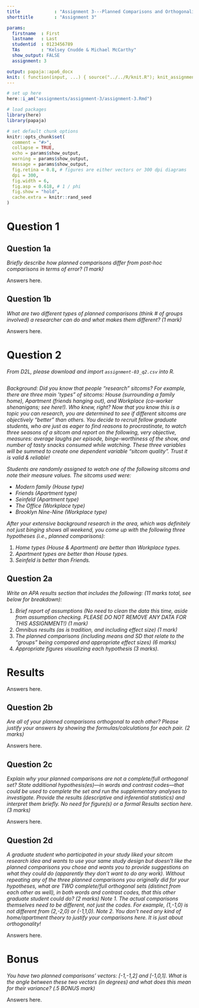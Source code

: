 ```yaml
---
title             : "Assignment 3---Planned Comparisons and Orthogonality."
shorttitle        : "Assignment 3"

params:
  firstname  : First
  lastname   : Last
  studentid  : 0123456789
  TAs        : "Kelsey Cnudde & Michael McCarthy"
  show_output: FALSE
  assignment: 3

output: papaja::apa6_docx
knit: ( function(input, ...) { source("../../R/knit.R"); knit_assignment(input, ...) })
---
```


```r
# set up here
here::i_am("assignments/assignment-3/assignment-3.Rmd")

# load packages
library(here)
library(papaja)

# set default chunk options
knitr::opts_chunk$set(
  comment = "#>",
  collapse = TRUE,
  echo = params$show_output,
  warning = params$show_output,
  message = params$show_output,
  fig.retina = 0.8, # figures are either vectors or 300 dpi diagrams
  dpi = 300,
  fig.width = 6,
  fig.asp = 0.618, # 1 / phi
  fig.show = "hold",
  cache.extra = knitr::rand_seed
)
```


# Question 1

## Question 1a

*Briefly describe how planned comparisons differ from post-hoc comparisons in terms of error? (1 mark) *

Answers here.

\newpage

## Question 1b

*What are two different types of planned comparisons (think # of groups involved) a researcher can do and what makes them different? (1 mark)*

Answers here.

\newpage

# Question 2

*From D2L, please download and import `assignment-03_q2.csv` into R.*

```r

```

*Background: Did you know that people "research" sitcoms? For example, there are three main 'types" of sitcoms: House (surrounding a family home), Apartment (friends hanging out), and Workplace (co-worker shenanigans; see here!). Who knew, right? Now that you know this is a topic you can research, you are determined to see if different sitcoms are objectively “better” than others. You decide to recruit fellow graduate students, who are just as eager to find reasons to procrastinate, to watch three seasons of a sitcom and report on the following, very objective, measures: average laughs per episode, binge-worthiness of the show, and number of tasty snacks consumed while watching. These three variables will be summed to create one dependent variable "sitcom quality". Trust it is valid & reliable!*

*Students are randomly assigned to watch one of the following sitcoms and note their measure values. The sitcoms used were:*

- *Modern family (House type)*
- *Friends (Apartment type)*
- *Seinfeld (Apartment type)*
- *The Office (Workplace type)*
- *Brooklyn Nine-Nine (Workplace type)*

*After your extensive background research in the area, which was definitely not just binging shows all weekend, you come up with the following three hypotheses (i.e., planned comparisons):*

1. *Home types (House & Apartment) are better than Workplace types.*
2. *Apartment types are better than House types.*
3. *Seinfeld is better than Friends.*

## Question 2a

*Write an APA results section that includes the following: (11 marks total, see below for breakdown):*

1. *Brief report of assumptions (No need to clean the data this time, aside from assumption checking. PLEASE DO NOT REMOVE ANY DATA FOR THIS ASSIGNMENT!) (1 mark)*
2. *Omnibus results (as is tradition, and including effect size) (1 mark)*
3. *The planned comparisons (including means and SD that relate to the “groups” being compared and appropriate effect sizes) (6 marks)*
4. *Appropriate figures visualizing each hypothesis (3 marks).*

# Results

Answers here.

\newpage

## Question 2b

*Are all of your planned comparisons orthogonal to each other? Please justify your answers by showing the formulas/calculations for each pair. (2 marks)*

Answers here.

\newpage

## Question 2c

*Explain why your planned comparisons are not a complete/full orthogonal set? State additional hypothesis(es)---in words and contrast codes---that could be used to complete the set and run the supplementary analyses to investigate. Provide the results (descriptive and inferential statistics) and interpret them briefly. No need for figure(s) or a formal Results section here. (3 marks)*

Answers here.

\newpage

## Question 2d

*A graduate student who participated in your study liked your sitcom research idea and wants to use your same study design but doesn’t like the planned comparisons you chose and wants you to provide suggestions on what they could do (apparently they don’t want to do any work). Without repeating any of the three planned comparisons you originally did for your hypotheses, what are TWO complete/full orthogonal sets (distinct from each other as well), in both words and contrast codes, that this other graduate student could do? (2 marks) Note 1. The actual comparisons themselves need to be different, not just the codes. For example, (1,-1,0) is not different from (2,-2,0) or (-1,1,0). Note 2. You don’t need any kind of home/apartment theory to justify your comparisons here. It is just about orthogonality!*

Answers here.

\newpage

# Bonus

*You have two planned comparisons’ vectors: [-1,-1,2] and [-1,0,1]. What is the angle between these two vectors (in degrees) and what does this mean for their variance? (.5 BONUS mark)*

Answers here.
